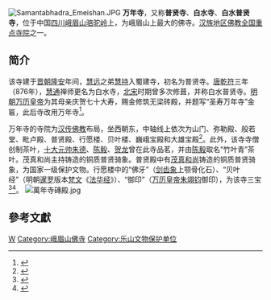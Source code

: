 {{文物保护单位
|名称 = 峨眉山古建築群
|子项 = 万年寺
|图片 = Wannian Temple, 2017-09-20 05.jpg
|说明 = 
|所在 = [[四川省|四川省]][[峨眉山市|峨眉山市]]
|分类 = 古建筑
|时代 = 明至清
|编号 = 第六批合并第43项<br />并入第一批第133项
|登录 = 2006年5月25日
}}
[[File:Samantabhadra_Emeishan.JPG|thumb]]
'''万年寺'''，又称'''普贤寺'''、'''白水寺'''、'''白水普贤寺'''，位于中国[[四川|四川]][[峨眉山|峨眉山]][[骆驼岭|骆驼岭]]上，为峨眉山上最大的佛寺。[[汉族地区佛教全国重点寺院|汉族地区佛教全国重点寺院]]之一。

== 简介 ==
该寺建于[[晋朝|晋朝]][[隆安_(东晋)|隆安]]年间，[[慧远|慧远]]之弟[[慧持|慧持]]入蜀建寺，初名为普贤寺。[[唐朝|唐]][[乾符|乾符]]三年（876年），[[慧通|慧通]]禅师更名为白水寺，[[北宋|北宋]]时期曾多次修葺，并称白水普贤寺。[[明朝|明朝]][[万历皇帝|万历皇帝]]为其母亲庆贺七十大寿，赐金修筑无梁砖殿，并题写“圣寿万年寺”金匾，此后寺改用万年寺<ref>{{Cite web |url=http://www.57ems.com/emei/buddhism251.html |title=万年寺简介及图片 |access-date=2009-12-26 |archive-url=https://web.archive.org/web/20091128003623/http://www.57ems.com/emei/buddhism251.html |archive-date=2009-11-28 |dead-url=yes }}</ref>。

万年寺的寺院为[[汉传佛教|汉传佛教]]布局，坐西朝东，中轴线上依次为山门、弥勒殿、般若堂、毗卢殿、普贤殿、行愿楼、贝叶楼、巍峨宝殿和大雄宝殿<ref>{{Cite web |url=http://www.tourunion.com/spot/jd/1404.htm |title=万年寺 |accessdate=2009-12-26 |archive-date=2009-09-30 |archive-url=https://web.archive.org/web/20090930023227/http://www.tourunion.com/spot/jd/1404.htm |dead-url=no }}</ref>。此外，该寺寺僧创制茶叶，[[十大元帅|十大元帅]][[朱德|朱德]]、[[陈毅|陈毅]]、[[贺龙|贺龙]]曾在此寺品茗，并由[[陈毅|陈毅]]取名“竹叶青”茶叶。茂真和尚主持铸造的铜质普贤骑象。普贤殿中有[[茂真和尚|茂真和尚]]铸造的铜质普贤骑象，为国家一级保护文物。行愿楼中的“佛牙”（[[剑齿象|剑齿象]]上颚骨化石）、“贝叶经”（明朝[[暹罗|暹罗]]版本[[梵文|梵文]]《[[法华经|法华经]]》）、“御印”（[[万历皇帝|万历皇帝]][[朱翊钧|朱翊钧]]御印），为该寺三宝<ref>{{Cite web |url=http://www.scbiztrip.com/gofad/ems/emtour/wns.asp |title=万年寺 |accessdate=2009-12-26 |archive-date=2008-10-06 |archive-url=https://web.archive.org/web/20081006094303/http://www.scbiztrip.com/gofad/ems/emtour/wns.asp |dead-url=no }}</ref><ref>{{Cite web |url=http://news.xinhuanet.com/collection/2004-11/15/content_2219011.htm |title=何谓峨眉山万年寺三宝 |accessdate=2009-12-26 |archive-date=2009-04-12 |archive-url=https://web.archive.org/web/20090412130836/http://news.xinhuanet.com/collection/2004-11/15/content_2219011.htm |dead-url=no }}</ref>。
[[File:萬年寺磚殿.jpg|thumb]]
 

==參考文獻==
<div class="references-small">
<references></references>
</div>

{{China-buddhism-temple}}
[[Category:汉族地区佛教全国重点寺院|W]]
[[Category:峨眉山佛寺|Category:峨眉山佛寺]]
[[Category:乐山文物保护单位|Category:乐山文物保护单位]]